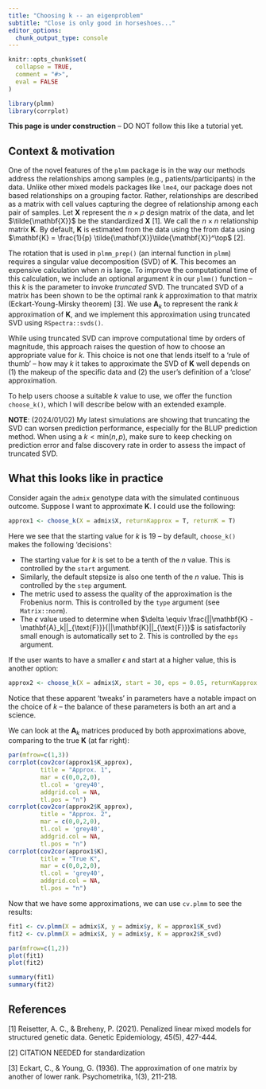 ```yaml
---
title: "Choosing k -- an eigenproblem"
subtitle: "Close is only good in horseshoes..."
editor_options: 
  chunk_output_type: console
---
```


```r
knitr::opts_chunk$set(
  collapse = TRUE,
  comment = "#>",
  eval = FALSE
)
```

```r
library(plmm)
library(corrplot)
```

**This page is under construction** -- DO NOT follow this like a tutorial yet.

## Context & motivation

One of the novel features of the `plmm` package is in the way our methods address the relationships among samples (e.g., patients/participants) in the data. Unlike other mixed models packages like `lme4`, our package does not based relationships on a grouping factor. Rather, relationships are described as a matrix with cell values capturing the degree of relationship among each pair of samples. Let $\mathbf{X}$ represent the $n \times p$ design matrix of the data, and let $\tilde{\mathbf{X}}$ be the standardized $\mathbf{X}$ [1]. We call the $n \times n$ relationship matrix $\mathbf{K}$. By default, $\mathbf{K}$ is estimated from the data using the from data using $\mathbf{K} = \frac{1}{p} \tilde{\mathbf{X}}\tilde{\mathbf{X}}^\top$ [2].

The rotation that is used in `plmm_prep()` (an internal function in `plmm`) requires a singular value decomposition (SVD) of $\mathbf{K}$. This becomes an expensive calculation when $n$ is large. To improve the computational time of this calculation, we include an optional argument $k$ in our `plmm()` function -- this $k$ is the parameter to invoke *truncated* SVD. The truncated SVD of a matrix has been shown to be the optimal rank $k$ approximation to that matrix (Eckart-Young-Mirsky theorem) [3]. We use $\mathbf{A}_k$ to represent the rank $k$ approximation of $\mathbf{K}$, and we implement this approximation using truncated SVD using `RSpectra::svds()`.

While using truncated SVD can improve computational time by orders of magnitude, this approach raises the question of how to choose an appropriate value for $k$. This choice is not one that lends itself to a 'rule of thumb' -- how may $k$ it takes to approximate the SVD of $\mathbf{K}$ well depends on (1) the makeup of the specific data and (2) the user's definition of a 'close' approximation.

To help users choose a suitable $k$ value to use, we offer the function `choose_k()`, which I will describe below with an extended example.

**NOTE**: (2024/01/02) My latest simulations are showing that truncating the SVD can worsen prediction performance, especially for the BLUP prediction method. When using a $k < \text{min}(n,p)$, make sure to keep checking on prediction error and false discovery rate in order to assess the impact of truncated SVD. 

## What this looks like in practice

Consider again the `admix` genotype data with the simulated continuous outcome. Suppose I want to approximate $\mathbf{K}$. I could use the following:

```r
approx1 <- choose_k(X = admix$X, returnKapprox = T, returnK = T)
```

Here we see that the starting value for $k$ is 19 -- by default, `choose_k()` makes the following 'decisions':

-   The starting value for $k$ is set to be a tenth of the $n$ value. This is controlled by the `start` argument.
-   Similarly, the default stepsize is also one tenth of the $n$ value. This is controlled by the `step` argument.
-   The metric used to assess the quality of the approximation is the Frobenius norm. This is controlled by the `type` argument (see `Matrix::norm`).
-   The $\epsilon$ value used to determine when $\delta \equiv \frac{||\mathbf{K} - \mathbf{A}_k||_{\text{F}}}{||\mathbf{K}||_{\text{F}}}$ is satisfactorily small enough is automatically set to 2. This is controlled by the `eps` argument.

If the user wants to have a smaller $\epsilon$ and start at a higher value, this is another option:

```r
approx2 <- choose_k(X = admix$X, start = 30, eps = 0.05, returnKapprox = T)
```

Notice that these apparent 'tweaks' in parameters have a notable impact on the choice of $k$ -- the balance of these parameters is both an art and a science.

We can look at the $\mathbf{A}_k$ matrices produced by both approximations above, comparing to the true $\mathbf{K}$ (at far right):

```r
par(mfrow=c(1,3))
corrplot(cov2cor(approx1$K_approx),
         title = "Approx. 1",
         mar = c(0,0,2,0),
         tl.col = 'grey40',
         addgrid.col = NA, 
         tl.pos = "n")
corrplot(cov2cor(approx2$K_approx),
         title = "Approx. 2",
         mar = c(0,0,2,0),
         tl.col = 'grey40',
         addgrid.col = NA, 
         tl.pos = "n")
corrplot(cov2cor(approx1$K),
         title = "True K",
         mar = c(0,0,2,0),
         tl.col = 'grey40',
         addgrid.col = NA, 
         tl.pos = "n")
```

Now that we have some approximations, we can use `cv.plmm` to see the results:

```r
fit1 <- cv.plmm(X = admix$X, y = admix$y, K = approx1$K_svd)
fit2 <- cv.plmm(X = admix$X, y = admix$y, K = approx2$K_svd)

par(mfrow=c(1,2))
plot(fit1)
plot(fit2)
```

```r
summary(fit1)
summary(fit2)
```

## References

[1] Reisetter, A. C., & Breheny, P. (2021). Penalized linear mixed models for structured genetic data. Genetic Epidemiology, 45(5), 427-444.

[2] CITATION NEEDED for standardization

[3] Eckart, C., & Young, G. (1936). The approximation of one matrix by another of lower rank. Psychometrika, 1(3), 211-218.
